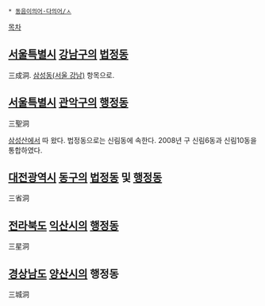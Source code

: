  * [[동음이의어·다의어/ㅅ]]

[[목차]]
== [[서울특별시]] [[강남구]]의 [[법정동]] ==
三成洞. [[삼성동(서울 강남)]] 항목으로.

== [[서울특별시]] [[관악구]]의 [[행정동]] ==
三聖洞

[[삼성산]]에서 따 왔다. 법정동으로는 신림동에 속한다. 2008년 구 신림6동과 신림10동을 통합하였다.

== [[대전광역시]] [[동구(대전)|동구]]의 [[법정동]] 및 [[행정동]] ==
三省洞

== [[전라북도]] [[익산시]]의 [[행정동]] ==
三星洞

== [[경상남도]] [[양산시]]의 행정동 ==
三城洞
